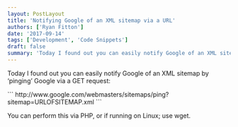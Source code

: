 ```yaml
---
layout: PostLayout
title: 'Notifying Google of an XML sitemap via a URL'
authors: ['Ryan Fitton']
date: '2017-09-14'
tags: ['Development', 'Code Snippets']
draft: false
summary: 'Today I found out you can easily notify Google of an XML sitemap by &amp;#8216;pinging&amp;#8217; Google via a GET request: http://www.google.com/webmasters/sitemaps/ping?sitemap=URLOFSITEMAP.xml You can perform this via PHP, or if running on Linux; use wget.'
---
```


<p>
  Today I found out you can easily notify Google of an XML sitemap by &#8216;pinging&#8217; Google
  via a GET request:
</p>
```
  http://www.google.com/webmasters/sitemaps/ping?sitemap=URLOFSITEMAP.xml
```
<p>You can perform this via PHP, or if running on Linux; use wget.</p>
